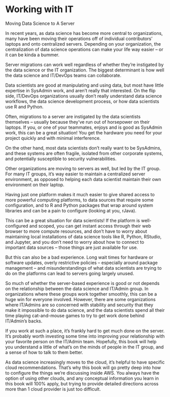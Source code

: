 # Working with IT

Moving Data Science to A Server

In recent years, as data science has become more central to organizations, many have been moving their operations off of individual contributors' laptops and onto centralized servers. Depending on your organization, the centralization of data science operations can make your life way easier -- or it can be kinda a bummer.

Server migrations can work well regardless of whether they're instigated by the data science or the IT organization. The biggest determinant is how well the data science and IT/DevOps teams can collaborate.

Data scientists are good at manipulating and using data, but most have little expertise in SysAdmin work, and aren't really that interested. On the flip side, IT/DevOps organizations usually don't really understand data science workflows, the data science development process, or how data scientists use R and Python.

Often, migrations to a server are instigated by the data scientists themselves -- usually because they've run out of horsepower on their laptops. If you, or one of your teammates, enjoys and is good as SysAdmin work, this can be a great situation! You get the hardware you need for your project quickly and with minimal interference.

On the other hand, most data scientists don't really want to be SysAdmins, and these systems are often fragile, isolated from other corporate systems, and potentially susceptible to security vulnerabilities.

Other organizations are moving to servers as well, but led by the IT group. For many IT groups, it's way easier to maintain a centralized server environment, as opposed to helping each data scientist maintain their own environment on their laptop.

Having just one platform makes it much easier to give shared access to more powerful computing platforms, to data sources that require some configuration, and to R and Python packages that wrap around system libraries and can be a pain to configure (looking at you, rJava).

This can be a great situation for data scientists! If the platform is well-configured and scoped, you can get instant access through their web browser to more compute resources, and don't have to worry about maintaining local installations of data science tools like R, Python, RStudio, and Jupyter, and you don't need to worry about how to connect to important data sources -- those things are just available for use.

But this can also be a bad experience. Long wait times for hardware or software updates, overly restrictive policies -- especially around package management -- and misunderstandings of what data scientists are trying to do on the platforms can lead to servers going largely unused.

So much of whether the server-based experience is good or not depends on the relationship between the data science and IT/Admin group. In organizations where these groups work together smoothly, this can be a huge win for everyone involved. However, there are some organizations where IT/Admins are so concerned with stability and security that they make it impossible to do data science, and the data scientists spend all their time playing cat-and-mouse games to try to get work done behind IT/Admin's backs.

If you work at such a place, it's frankly hard to get much done on the server. It's probably worth investing some time into improving your relationship with your favorite person on the IT/Admin team. Hopefully, this book will help you understand a little of what's on the minds of people in the IT group, and a sense of how to talk to them better.

As data science increasingly moves to the cloud, it's helpful to have specific cloud recommendations. That's why this book will go pretty deep into how to configure the things we're discussing inside AWS. You always have the option of using other clouds, and any conceptual information you learn in this book will 100% apply, but trying to provide detailed directions across more than 1 cloud provider is just too difficult.
